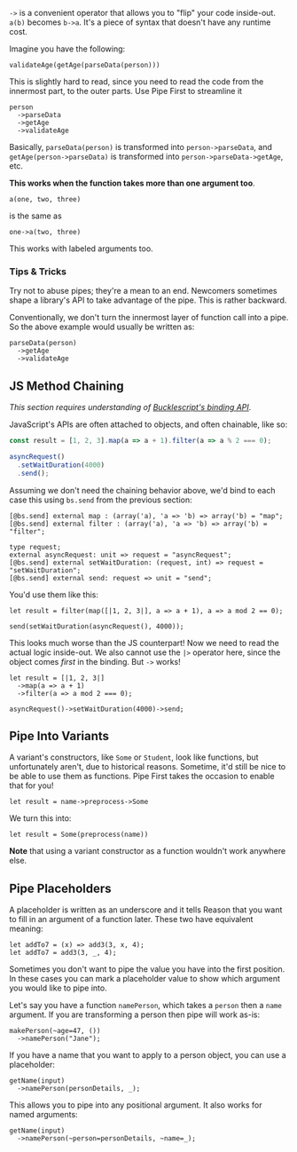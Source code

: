 
`->` is a convenient operator that allows you to "flip" your code inside-out. `a(b)` becomes `b->a`. It's a piece of syntax that doesn't have any runtime cost.

Imagine you have the following:

```reason
validateAge(getAge(parseData(person)))
```

This is slightly hard to read, since you need to read the code from the innermost part, to the outer parts. Use Pipe First to streamline it

```reason
person
  ->parseData
  ->getAge
  ->validateAge
```

Basically, `parseData(person)` is transformed into `person->parseData`, and `getAge(person->parseData)` is transformed into `person->parseData->getAge`, etc.

**This works when the function takes more than one argument too**.

```reason
a(one, two, three)
```

is the same as

```reason
one->a(two, three)
```

This works with labeled arguments too.

### Tips & Tricks

Try not to abuse pipes; they're a mean to an end. Newcomers sometimes shape a library's API to take advantage of the pipe. This is rather backward.

Conventionally, we don't turn the innermost layer of function call into a pipe. So the above example would usually be written as:

```reason
parseData(person)
  ->getAge
  ->validateAge
```

## JS Method Chaining

_This section requires understanding of [Bucklescript's binding API](https://bucklescript.github.io/docs/en/function#object-method)_.

JavaScript's APIs are often attached to objects, and often chainable, like so:

```js
const result = [1, 2, 3].map(a => a + 1).filter(a => a % 2 === 0);

asyncRequest()
  .setWaitDuration(4000)
  .send();
```

Assuming we don't need the chaining behavior above, we'd bind to each case this using `bs.send` from the previous section:

```reason
[@bs.send] external map : (array('a), 'a => 'b) => array('b) = "map";
[@bs.send] external filter : (array('a), 'a => 'b) => array('b) = "filter";

type request;
external asyncRequest: unit => request = "asyncRequest";
[@bs.send] external setWaitDuration: (request, int) => request = "setWaitDuration";
[@bs.send] external send: request => unit = "send";
```

You'd use them like this:

```reason
let result = filter(map([|1, 2, 3|], a => a + 1), a => a mod 2 == 0);

send(setWaitDuration(asyncRequest(), 4000));
```

This looks much worse than the JS counterpart! Now we need to read the actual logic inside-out. We also cannot use the `|>` operator here, since the object comes _first_ in the binding. But `->` works!

```reason
let result = [|1, 2, 3|]
  ->map(a => a + 1)
  ->filter(a => a mod 2 === 0);

asyncRequest()->setWaitDuration(4000)->send;
```

## Pipe Into Variants

A variant's constructors, like `Some` or `Student`, look like functions, but unfortunately aren't, due to historical reasons. Sometime, it'd still be nice to be able to use them as functions. Pipe First takes the occasion to enable that for you!

```reason
let result = name->preprocess->Some
```

We turn this into:

```reason
let result = Some(preprocess(name))
```

**Note** that using a variant constructor as a function wouldn't work anywhere else.

## Pipe Placeholders

A placeholder is written as an underscore and it tells Reason that you want to fill in an argument of a function later. These two have equivalent meaning:

```reason
let addTo7 = (x) => add3(3, x, 4);
let addTo7 = add3(3, _, 4);
```

Sometimes you don't want to pipe the value you have into the first position. In these cases you can mark a placeholder value to show which argument you would like to pipe into.

Let's say you have a function `namePerson`, which takes a `person` then a `name` argument. If you are transforming a person then pipe will work as-is:

```reason
makePerson(~age=47, ())
  ->namePerson("Jane");
```

If you have a name that you want to apply to a person object, you can use a placeholder:

```reason
getName(input)
  ->namePerson(personDetails, _);
```

This allows you to pipe into any positional argument. It also works for named arguments:

```reason
getName(input)
  ->namePerson(~person=personDetails, ~name=_);
```
